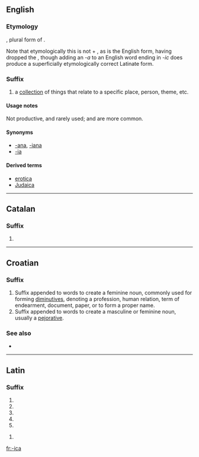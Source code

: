 ==English==
===Etymology===
{{etyl|la}} {{term|-ica||(plural suffix)|lang=la}}, plural form of {{term|-icus||(singular suffix)|lang=la}}.

Note that etymologically this is not {{term|-ic}} + {{term|-a||(plural ending)}}, as {{term|-ic}} is the English form, having dropped the {{term|-us}}, though adding an ''-a'' to an English word ending in ''-ic'' does produce a superficially etymologically correct Latinate form.

===Suffix===
{{infl|en|suffix|cat=suffixes|sort=ica}}

# a [[collection]] of things that relate to a specific place, person, theme, etc.

====Usage notes====
Not productive, and rarely used; {{term|-ana}} and {{term|-ia}} are more common.

====Synonyms====
* [[-ana]], [[-iana]]
* [[-ia]]

====Derived terms====
* [[erotica]]
* [[Judaica]]

----

==Catalan==

===Suffix===
{{infl|ca|suffix|g=f|sort=ica}}

# {{ca-feminine of|-ic}}

----

==Croatian==

===Suffix===
{{infl|hr|suffix|sort=ica}}

# Suffix appended to words to create a feminine noun, commonly used for forming [[diminutives]], denoting a profession, human relation, term of endearment, document, paper, or to form a proper name.
# Suffix appended to words to create a masculine or feminine noun, usually a [[pejorative]].

===See also===
* {{l|hr|-čica}}

----

==Latin==

===Suffix===
{{la-suffix-form|ica|ica}}

# {{inflection of|[[-icus#Latin|-icus]]||nom|f|s|lang=la}}
# {{inflection of|[[-icus#Latin|-icus]]||nom|n|p|lang=la}}
# {{inflection of|[[-icus#Latin|-icus]]||acc|n|p|lang=la}}
# {{inflection of|[[-icus#Latin|-icus]]||voc|f|s|lang=la}}
# {{inflection of|[[-icus#Latin|-icus]]||voc|n|p|lang=la}}

{{la-suffix-form|ica|icā}}

# {{inflection of|[[-icus#Latin|-icus]]||abl|f|s|lang=la}}

[[fr:-ica]]